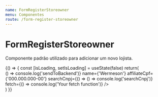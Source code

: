 ```yaml
---
name: FormRegisterStoreowner
menu: Componentes
route: /form-register-storeowner
---
```



# FormRegisterStoreowner
Componente padrão utilizado para adicionar um novo lojista.

<Playground>
    {() => {
        const [isLoading, setIsLoading] = useState(false)
        return(
            <div style={containerWithPadding}>
                <FormRegisterStoreowner isLoading={isLoading} setIsLoading={setIsLoading} sendToBackend={() => () => console.log('sendToBackend')} name={'Wermeson'} affiliateCpf={'000.000.000-00'} searchCnpj={() => () => console.log('searchCnpj')} fetch={() => console.log('Your fetch function')} />
            </div>
        )
    }}
</Playground>